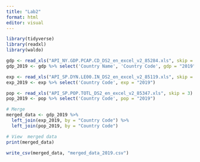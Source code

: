 ```yaml
---
title: "Lab2"
format: html
editor: visual
---
```


```r
library(tidyverse)
library(readxl)
library(waldo)

gdp <- read_xls("API_NY.GDP.PCAP.CD_DS2_en_excel_v2_85284.xls", skip = 3)
gdp_2019 <- gdp %>% select('Country Name', 'Country Code', gdp = "2019")

exp <- read_xls("API_SP.DYN.LE00.IN_DS2_en_excel_v2_85119.xls", skip = 3)
exp_2019 <- exp %>% select('Country Code', exp = "2019")

pop <- read_xls("API_SP.POP.TOTL_DS2_en_excel_v2_85347.xls", skip = 3)
pop_2019 <- pop %>% select('Country Code', pop = "2019")

# Merge 
merged_data <- gdp_2019 %>%
  left_join(exp_2019, by = "Country Code") %>%
  left_join(pop_2019, by = "Country Code")

# View  merged data
print(merged_data)

write_csv(merged_data, "merged_data_2019.csv")

```
